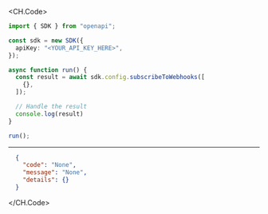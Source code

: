 
<CH.Code>
```typescript SubscribeToWebhooks.ts
import { SDK } from "openapi";

const sdk = new SDK({
  apiKey: "<YOUR_API_KEY_HERE>",
});

async function run() {
  const result = await sdk.config.subscribeToWebhooks([
    {},
  ]);

  // Handle the result
  console.log(result)
}

run();
```
---

```json Example Response
  {
    "code": "None",
    "message": "None",
    "details": {}
  }
```
</CH.Code>
